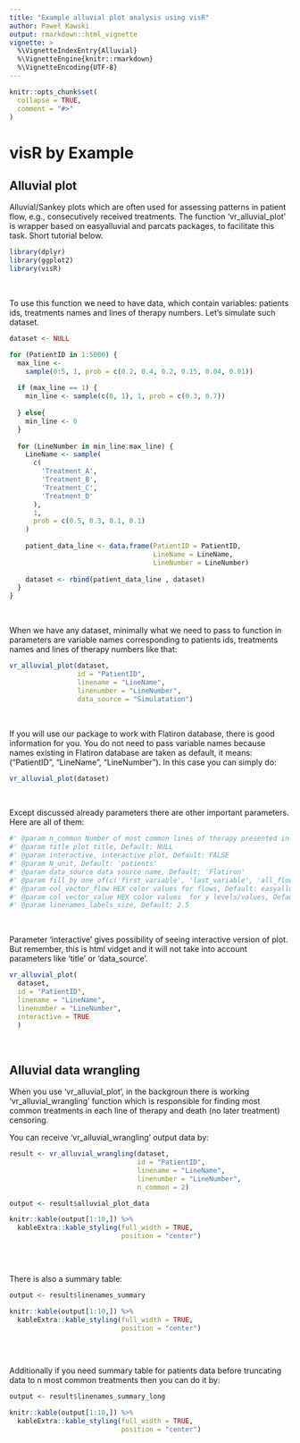 ```yaml
---
title: "Example alluvial plot analysis using visR"
author: Paweł Kawski
output: rmarkdown::html_vignette
vignette: >
  %\VignetteIndexEntry{Alluvial}
  %\VignetteEngine{knitr::rmarkdown}
  %\VignetteEncoding{UTF-8}
---
```


```r
knitr::opts_chunk$set(
  collapse = TRUE,
  comment = "#>"
)
```

# visR by Example

## Alluvial plot

Alluvial/Sankey plots which are often used for assessing patterns in patient flow, e.g., consecutively received treatments.
The function 'vr_alluvial_plot' is wrapper based on easyalluvial and parcats packages, to facilitate this task. 
Short tutorial below.


```r
library(dplyr)
library(ggplot2)
library(visR)
```

<br>

To use this function we need to have data, which contain variables: patients ids, treatments names and lines of therapy numbers.
Let's simulate such dataset.

```r
dataset <- NULL

for (PatientID in 1:5000) {
  max_line <-
    sample(0:5, 1, prob = c(0.2, 0.4, 0.2, 0.15, 0.04, 0.01))
  
  if (max_line == 1) {
    min_line <- sample(c(0, 1), 1, prob = c(0.3, 0.7))
    
  } else{
    min_line <- 0
  }
  
  for (LineNumber in min_line:max_line) {
    LineName <- sample(
      c(
        'Treatment_A',
        'Treatment_B',
        'Treatment_C',
        'Treatment_D'
      ),
      1,
      prob = c(0.5, 0.3, 0.1, 0.1)
    )
    
    patient_data_line <- data.frame(PatientID = PatientID,
                                    LineName = LineName,
                                    LineNumber = LineNumber)
    
    dataset <- rbind(patient_data_line , dataset)
  }
}
```

<br>

When we have any dataset, minimally what we need to pass to function in parameters are variable names corresponding to patients ids, treatments names and lines of therapy numbers like that:


```r
vr_alluvial_plot(dataset,
                 id = "PatientID",
                 linename = "LineName",
                 linenumber = "LineNumber",
                 data_source = "Simulatation")
```

<br>

If you will use our package to work with Flatiron database, there is good information for you. 
You do not need to pass variable names because names existing in Flatiron database are taken as default, it means: ("PatientID", "LineName", "LineNumber"). In this case you can simply do:

```r
vr_alluvial_plot(dataset)
```

<br>

Except discussed already parameters there are other important parameters. Here are all of them:

```r
#' @param n_common Number of most common lines of therapy presented in alluvial plot, Default: 2 
#' @param title plot title, Default: NULL
#' @param interactive, interactive plot, Default: FALSE
#' @param N_unit, Default: 'patients' 
#' @param data_source data source name, Default: 'Flatiron'
#' @param fill_by one_of(c('first_variable', 'last_variable', 'all_flows', 'values')), Default: 'first_variable'
#' @param col_vector_flow HEX color values for flows, Default: easyalluvial::palette_filter( greys = F)
#' @param col_vector_value HEX color values  for y levels/values, Default:RColorBrewer::brewer.pal(9, 'Blues')[c(3,6,4,7,5,8)]
#' @param linenames_labels_size, Default: 2.5
```

<br>

Parameter 'interactive' gives possibility of seeing interactive version of plot. But remember, this is html vidget and it will not take into account parameters like 'title' or 'data_source'.

```r
vr_alluvial_plot(
  dataset,
  id = "PatientID",
  linename = "LineName",
  linenumber = "LineNumber",
  interactive = TRUE
  )
```

<br>

## Alluvial data wrangling

When you use 'vr_alluvial_plot', in the backgroun there is working 'vr_alluvial_wrangling' function which is responsible for finding most common treatments in each line of therapy and death (no later treatment) censoring.

You can receive 'vr_alluvial_wrangling' output data by:
  
```r

result <- vr_alluvial_wrangling(dataset,
                                id = "PatientID",
                                linename = "LineName",
                                linenumber = "LineNumber",
                                n_common = 2)

output <- result$alluvial_plot_data

knitr::kable(output[1:10,]) %>%
  kableExtra::kable_styling(full_width = TRUE,
                            position = "center")
        
```

<br>

There is also a summary table:


```r

output <- result$linenames_summary

knitr::kable(output[1:10,]) %>%
  kableExtra::kable_styling(full_width = TRUE,
                            position = "center")
        
```

<br>

Additionally if you need summary table for patients data before truncating data to n most common treatments then you can do it by:

```r

output <- result$linenames_summary_long

knitr::kable(output[1:10,]) %>%
  kableExtra::kable_styling(full_width = TRUE,
                            position = "center")
        
```
